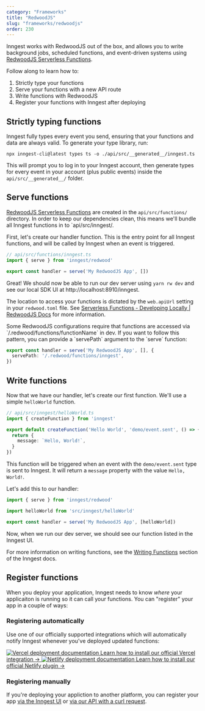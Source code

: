 ```yaml
---
category: "Frameworks"
title: "RedwoodJS"
slug: "frameworks/redwoodjs"
order: 230
---
```

Inngest works with RedwoodJS out of the box, and allows you to write background jobs, scheduled functions, and event-driven systems using <a href="https://redwoodjs.com/docs/serverless-functions">RedwoodJS Serverless Functions</a>.

Follow along to learn how to:

1. Strictly type your functions
2. Serve your functions with a new API route
3. Write functions with RedwoodJS
4. Register your functions with Inngest after deploying

## Strictly typing functions

Inngest fully types every event you send, ensuring that your functions and data are always
valid. To generate your type library, run:

```
npx inngest-cli@latest types ts -o ./api/src/__generated__/inngest.ts
```

This will prompt you to log in to your Inngest account, then generate types for every event
in your account (plus public events) inside the `api/src/__generated__/` folder.

## Serve functions

<a href="https://redwoodjs.com/docs/serverless-functions">RedwoodJS Serverless Functions</a> are created in the `api/src/functions/` directory. In order to keep our dependencies clean, this means we'll bundle all Inngest functions in to `api/src/inngest/.

First, let's create our handler function. This is the entry point for all Inngest functions, and will be called by Inngest when an event is triggered.

```ts
// api/src/functions/inngest.ts
import { serve } from 'inngest/redwood'

export const handler = serve('My RedwoodJS App', [])
```

Great! We should now be able to run our dev server using `yarn rw dev` and see our local SDK UI at http://localhost:8910/inngest.
<aside>
  <p>The location to access your functions is dictated by the <code>web.apiUrl</code> setting in your <code>redwood.toml</code> file. See <a href="https://redwoodjs.com/docs/serverless-functions#developing-locally">Serverless Functions - Developing Locally | RedwoodJS Docs</a> for more information.</p>
</aside>
Some RedwoodJS configurations require that functions are accessed via `/.redwood/functions/functionName` in dev. If you want to follow this pattern, you can provide a `servePath` argument to the `serve` function:

```ts
export const handler = serve('My RedwoodJS App', [], {
  servePath: '/.redwood/functions/inngest',
})
```

## Write functions

Now that we have our handler, let's create our first function. We'll use a simple `helloWorld` function.

```ts
// api/src/inngest/helloWorld.ts
import { createFunction } from 'inngest'

export default createFunction('Hello World', 'demo/event.sent', () => {
  return {
    message: `Hello, World!`,
  }
})
```

This function will be triggered when an event with the `demo/event.sent` type is sent to Inngest. It will return a `message` property with the value `Hello, World!`.

Let's add this to our handler:

```ts
import { serve } from 'inngest/redwood'

import helloWorld from 'src/inngest/helloWorld'

export const handler = serve('My RedwoodJS App', [helloWorld])
```

Now, when we run our dev server, we should see our function listed in the Inngest UI.

For more information on writing functions, see the <a href="https://www.inngest.com/docs/functions">Writing Functions</a> section of the Inngest docs.

## Register functions

When you deploy your application, Inngest needs to know _where_ your applicaiton is running so it can call your functions. You can "register" your app in a couple of ways:

### Registering automatically

Use one of our officially supported integrations which will automatically notify Inngest whenever you've deployed updated functions:

<div className="button-container">
  <a href="/docs/deploy/vercel?ref=docs-deploy" className="button button--guide">
    <img src="/assets/brand-logos/vercel-dark.svg" className="logo" alt="Vercel deployment documentation"/>
    Learn how to install our official Vercel integration →
  </a>
  <a href="/docs/deploy/netlify?ref=docs-deploy" className="button button--guide">
    <img src="/assets/brand-logos/netlify-dark.svg" className="logo" alt="Netlify deployment documentation"/>
    Learn how to install our official Netlify plugin →
  </a>
</div>

### Registering manually

If you're deploying your appliction to another platform, you can register your app [via the Inngest UI](/docs/deploy#registering-via-the-ui) or [via our API with a curl request](/docs/deploy#registering-via-the-api).
